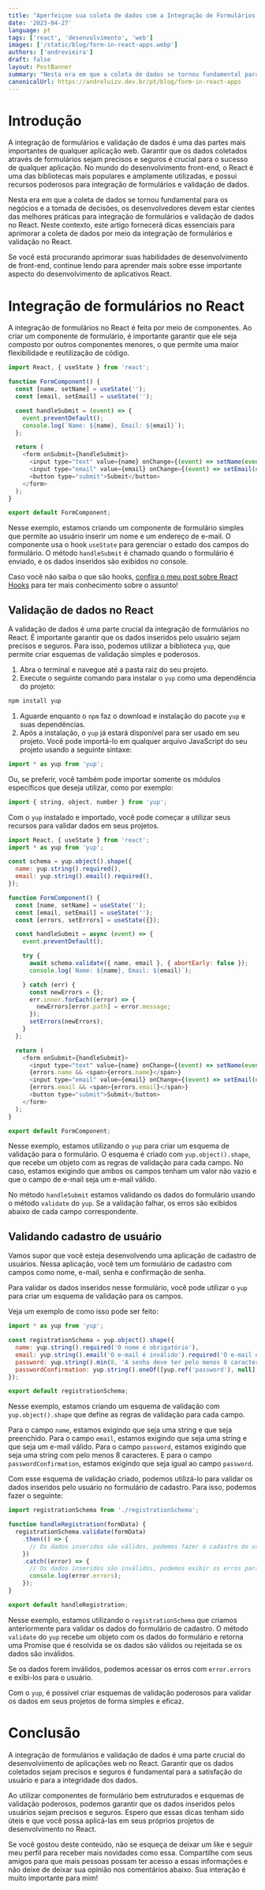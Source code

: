 ```yaml
---
title: "Aperfeiçoe sua coleta de dados com a Integração de Formulários e Validação no React: Dicas Essenciais!"
date: '2023-04-27'
language: pt
tags: ['react', 'desenvolvimento', 'web']
images: ['/static/blog/form-in-react-apps.webp']
authors: ['andrevieira']
draft: false
layout: PostBanner
summary: "Nesta era em que a coleta de dados se tornou fundamental para os negócios e a tomada de decisões, os desenvolvedores devem estar cientes das melhores práticas para integração de formulários e validação de dados no React."
canonicalUrl: https://andreluizv.dev.br/pt/blog/form-in-react-apps
---
```


# Introdução
A integração de formulários e validação de dados é uma das partes mais importantes de qualquer aplicação web. Garantir que os dados coletados através de formulários sejam precisos e seguros é crucial para o sucesso de qualquer aplicação. No mundo do desenvolvimento front-end, o React é uma das bibliotecas mais populares e amplamente utilizadas, e possui recursos poderosos para integração de formulários e validação de dados.

Nesta era em que a coleta de dados se tornou fundamental para os negócios e a tomada de decisões, os desenvolvedores devem estar cientes das melhores práticas para integração de formulários e validação de dados no React. Neste contexto, este artigo fornecerá dicas essenciais para aprimorar a coleta de dados por meio da integração de formulários e validação no React.

Se você está procurando aprimorar suas habilidades de desenvolvimento de front-end, continue lendo para aprender mais sobre esse importante aspecto do desenvolvimento de aplicativos React.

# Integração de formulários no React
A integração de formulários no React é feita por meio de componentes. Ao criar um componente de formulário, é importante garantir que ele seja composto por outros componentes menores, o que permite uma maior flexibilidade e reutilização de código.

``` javascript
import React, { useState } from 'react';

function FormComponent() {
  const [name, setName] = useState('');
  const [email, setEmail] = useState('');

  const handleSubmit = (event) => {
    event.preventDefault();
    console.log(`Name: ${name}, Email: ${email}`);
  };

  return (
    <form onSubmit={handleSubmit}>
      <input type="text" value={name} onChange={(event) => setName(event.target.value)} />
      <input type="email" value={email} onChange={(event) => setEmail(event.target.value)} />
      <button type="submit">Submit</button>
    </form>
  );
}

export default FormComponent;
```

Nesse exemplo, estamos criando um componente de formulário simples que permite ao usuário inserir um nome e um endereço de e-mail. O componente usa o hook `useState` para gerenciar o estado dos campos do formulário. O método `handleSubmit` é chamado quando o formulário é enviado, e os dados inseridos são exibidos no console.

Caso você não saiba o que são hooks, [confira o meu post sobre React Hooks](/blog/react-hook-what-are-and-how-to-use) para ter mais conhecimento sobre o assunto!

## Validação de dados no React
A validação de dados é uma parte crucial da integração de formulários no React. É importante garantir que os dados inseridos pelo usuário sejam precisos e seguros. Para isso, podemos utilizar a biblioteca `yup`, que permite criar esquemas de validação simples e poderosos.

1. Abra o terminal e navegue até a pasta raiz do seu projeto.
2. Execute o seguinte comando para instalar o `yup` como uma dependência do projeto:

``` bash
npm install yup
```

1. Aguarde enquanto o `npm` faz o download e instalação do pacote `yup` e suas dependências.
2. Após a instalação, o `yup` já estará disponível para ser usado em seu projeto. Você pode importá-lo em qualquer arquivo JavaScript do seu projeto usando a seguinte sintaxe:

``` javascript
import * as yup from 'yup';
```

Ou, se preferir, você também pode importar somente os módulos específicos que deseja utilizar, como por exemplo:

``` javascript
import { string, object, number } from 'yup';
```

Com o `yup` instalado e importado, você pode começar a utilizar seus recursos para validar dados em seus projetos.

``` javascript
import React, { useState } from 'react';
import * as yup from 'yup';

const schema = yup.object().shape({
  name: yup.string().required(),
  email: yup.string().email().required(),
});

function FormComponent() {
  const [name, setName] = useState('');
  const [email, setEmail] = useState('');
  const [errors, setErrors] = useState({});

  const handleSubmit = async (event) => {
    event.preventDefault();

    try {
      await schema.validate({ name, email }, { abortEarly: false });
      console.log(`Name: ${name}, Email: ${email}`);

    } catch (err) {
      const newErrors = {};
      err.inner.forEach((error) => {
        newErrors[error.path] = error.message;
      });
      setErrors(newErrors);
    }
  };

  return (
    <form onSubmit={handleSubmit}>
      <input type="text" value={name} onChange={(event) => setName(event.target.value)} />
      {errors.name && <span>{errors.name}</span>}
      <input type="email" value={email} onChange={(event) => setEmail(event.target.value)} />
      {errors.email && <span>{errors.email}</span>}
      <button type="submit">Submit</button>
    </form>
  );
}

export default FormComponent;
```

Nesse exemplo, estamos utilizando o `yup` para criar um esquema de validação para o formulário. O esquema é criado com `yup.object().shape`, que recebe um objeto com as regras de validação para cada campo. No caso, estamos exigindo que ambos os campos tenham um valor não vazio e que o campo de e-mail seja um e-mail válido.

No método `handleSubmit` estamos validando os dados do formulário usando o método `validate` do `yup`. Se a validação falhar, os erros são exibidos abaixo de cada campo correspondente.

## Validando cadastro de usuário
Vamos supor que você esteja desenvolvendo uma aplicação de cadastro de usuários. Nessa aplicação, você tem um formulário de cadastro com campos como nome, e-mail, senha e confirmação de senha.

Para validar os dados inseridos nesse formulário, você pode utilizar o `yup` para criar um esquema de validação para os campos.

Veja um exemplo de como isso pode ser feito:

``` javascript
import * as yup from 'yup';

const registrationSchema = yup.object().shape({
  name: yup.string().required('O nome é obrigatório'),
  email: yup.string().email('O e-mail é inválido').required('O e-mail é obrigatório'),
  password: yup.string().min(8, 'A senha deve ter pelo menos 8 caracteres').required('A senha é obrigatória'),
  passwordConfirmation: yup.string().oneOf([yup.ref('password'), null], 'As senhas não são iguais').required('A confirmação de senha é obrigatória'),
});

export default registrationSchema;
```

Nesse exemplo, estamos criando um esquema de validação com `yup.object().shape` que define as regras de validação para cada campo.

Para o campo `name`, estamos exigindo que seja uma string e que seja preenchido. Para o campo `email`, estamos exigindo que seja uma string e que seja um e-mail válido. Para o campo `password`, estamos exigindo que seja uma string com pelo menos 8 caracteres. E para o campo `passwordConfirmation`, estamos exigindo que seja igual ao campo `password`.

Com esse esquema de validação criado, podemos utilizá-lo para validar os dados inseridos pelo usuário no formulário de cadastro. Para isso, podemos fazer o seguinte:

``` javascript
import registrationSchema from './registrationSchema';

function handleRegistration(formData) {
  registrationSchema.validate(formData)
    .then(() => {
      // Os dados inseridos são válidos, podemos fazer o cadastro do usuário
    })
    .catch((error) => {
      // Os dados inseridos são inválidos, podemos exibir os erros para o usuário
      console.log(error.errors);
    });
}

export default handleRegistration;
```

Nesse exemplo, estamos utilizando o `registrationSchema` que criamos anteriormente para validar os dados do formulário de cadastro. O método `validate` do `yup` recebe um objeto com os dados do formulário e retorna uma Promise que é resolvida se os dados são válidos ou rejeitada se os dados são inválidos.

Se os dados forem inválidos, podemos acessar os erros com `error.errors` e exibi-los para o usuário.

Com o `yup`, é possível criar esquemas de validação poderosos para validar os dados em seus projetos de forma simples e eficaz.

# Conclusão
A integração de formulários e validação de dados é uma parte crucial do desenvolvimento de aplicações web no React. Garantir que os dados coletados sejam precisos e seguros é fundamental para a satisfação do usuário e para a integridade dos dados.

Ao utilizar componentes de formulário bem estruturados e esquemas de validação poderosos, podemos garantir que os dados inseridos pelos usuários sejam precisos e seguros. Espero que essas dicas tenham sido úteis e que você possa aplicá-las em seus próprios projetos de desenvolvimento no React.

Se você gostou deste conteúdo, não se esqueça de deixar um like e seguir meu perfil para receber mais novidades como essa. Compartilhe com seus amigos para que mais pessoas possam ter acesso a essas informações e não deixe de deixar sua opinião nos comentários abaixo. Sua interação é muito importante para mim!